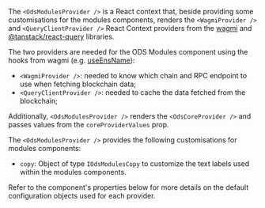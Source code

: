 
<Meta title="Modules/Components/OdsModulesProvider" />

<Title>OdsModulesProvider</Title>

The `<OdsModulesProvider />` is a React context that, beside providing some customisations for the modules components,
renders the `<WagmiProvider />` and `<QueryClientProvider />` React Context providers from the
[wagmi](https://wagmi.sh/) and [@tanstack/react-query](https://tanstack.com/query) libraries.

The two providers are needed for the ODS Modules component using the hooks from wagmi (e.g.
[useEnsName](https://wagmi.sh/react/api/hooks/useEnsName)):

-   `<WagmiProvider />`: needed to know which chain and RPC endpoint to use when fetching blockchain data;
-   `<QueryClientProvider />`: needed to cache the data fetched from the blockchain;

Additionally, `<OdsModulesProvider />` renders the `<OdsCoreProvider />` and passes values from the `coreProviderValues`
prop.

The `<OdsModulesProvider />` provides the following customisations for modules components:

-   `copy`: Object of type `IOdsModulesCopy` to customize the text labels used within the modules components.

Refer to the component's properties below for more details on the default configuration objects used for each provider.

<ArgTypes of={OdsModulesProvider} />
